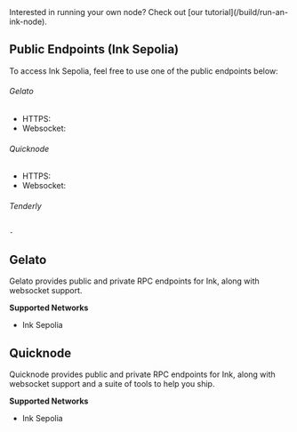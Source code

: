 
<Callout type="info" emoji="ℹ️">
  Interested in running your own node? Check out [our tutorial](/build/run-an-ink-node).
</Callout>

## Public Endpoints (Ink Sepolia)
To access Ink Sepolia, feel free to use one of the public endpoints below:

###### Gelato
- HTTPS: <CopyableCode code="https://rpc-gel-sepolia.inkonchain.com" />
- Websocket: <CopyableCode code="wss://ws-gel-sepolia.inkonchain.com" />

###### Quicknode
- HTTPS: <CopyableCode code="https://rpc-qnd-sepolia.inkonchain.com/" />
- Websocket: <CopyableCode code="wss://rpc-qnd-sepolia.inkonchain.com" />

###### Tenderly
    -


## Gelato
Gelato provides public and private RPC endpoints for Ink, along with websocket support.

**Supported Networks**
- Ink Sepolia



## Quicknode
Quicknode provides public and private RPC endpoints for Ink, along with websocket support and a suite of tools to help you ship.

**Supported Networks**
- Ink Sepolia

